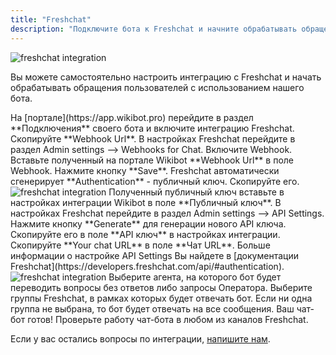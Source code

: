 ```yaml
---
title: "Freshchat"
description: "Подключите бота к Freshchat и начните обрабатывать обращения пользователей"
---
```


<img src="/images/integrations-freshchat.jpg" alt="freshchat integration" />

Вы можете самостоятельно настроить интеграцию с Freshchat и начать обрабатывать обращения пользователей с использованием нашего бота.


<Steps>
  <Step title="Получение Webhook Url">
    На [портале](https://app.wikibot.pro) перейдите в раздел **Подключения** своего бота и включите интеграцию Freshchat. Скопируйте **Webhook Url**.
  </Step>
  <Step title="Настройка webhook в Freshchat">
    В настройках Freshchat перейдите в раздел Admin settings --> Webhooks for Chat. Включите Webhook. Вставьте полученный на портале Wikibot **Webhook Url** в поле Webhook.
    Нажмите кнопку **Save**. Freshchat автоматически сгенерирует **Authentication** - публичный ключ. Скопируйте его.
    <img src="/images/integrations-freshchat-enable-webhook.jpg" alt="freshchat integration" />    
  </Step>
  <Step title="Настройка публичного ключа">
    Полученный публичный ключ вставьте в настройках интеграции Wikibot в поле **Публичный ключ**.
  </Step>
  <Step title="Настройка API запросов">
    В настройках Freshchat перейдите в раздел Admin settings --> API Settings. Нажмите кнопку **Generate** для генерации нового API ключа. Скопируйте его в поле **API ключ** в
    настройках интеграции. Скопируйте **Your chat URL** в поле **Чат URL**. 
    Больше информации о настройке API Settings Вы найдете в [документации Freshchat](https://developers.freshchat.com/api/#authentication).
    <img src="/images/integrations-freshchat-enable-api.jpg" alt="freshchat integration" />    
  </Step>
  <Step title="Задайте агента для перевода">
    Выберите агента, на которого бот будет переводить вопросы без ответов либо
    запросы Оператора.
  </Step>
  <Step title="Выберите группы">
    Выберите группы Freshchat, в рамках которых будет отвечать бот. Если ни одна группа не выбрана, то бот будет отвечать на все сообщения.
  </Step>
  <Step title="Проверьте работу бота">
    Ваш чат-бот готов! Проверьте работу чат-бота в любом из каналов Freshchat.
  </Step>
</Steps>

Если у вас остались вопросы по интеграции, [напишите нам](https://t.me/use_wikibot).
